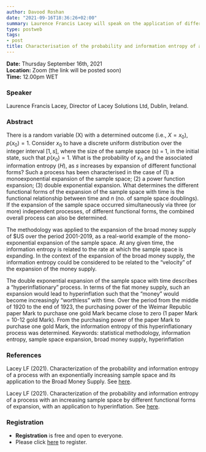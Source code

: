```yaml
---
author: Davood Roshan
date: "2021-09-16T18:36:26+02:00"
summary: Laurence Francis Lacey will speak on the application of different functional forms of the expansion of the sample space with time in expansion of the broad money supply of US$ over the period 2001 to 2019.
type: postweb
tags:
- post
title: Characterisation of the probability and information entropy of a process with an increasing sample space of different functional forms, with applications to (1) the Broad Money Supply and (2) Hyperinflation 
---
```

**Date:** Thursday September 16th, 2021 <br>
**Location:** Zoom (the link will be posted soon) <br>
**Time:** 12.00pm WET <br>


### Speaker
Laurence Francis Lacey, Director of Lacey Solutions Ltd, Dublin, Ireland. 


### Abstract

There is a random variable (X) with a determined outcome (i.e., $X = x_0$), $p(x_0) = 1$.
Consider $x_0$ to have a discrete uniform distribution over the integer interval $[1, s]$, where the
size of the sample space (s) = 1, in the initial state, such that $p(x_0) = 1$. What is the
probability of $x_0$ and the associated information entropy ($H$), as $s$ increases by expansion of
different functional forms? Such a process has been characterised in the case of (1) a monoexponential expansion of the sample space; (2) a power function expansion; (3) double
exponential expansion. What determines the different functional forms of the expansion of
the sample space with time is the functional relationship between time and $n$ (no. of sample
space doublings). If the expansion of the sample space occurred simultaneously via three (or
more) independent processes, of different functional forms, the combined overall process
can also be determined.

The methodology was applied to the expansion of the broad money supply of $US
over the period 2001-2019, as a real-world example of the mono-exponential expansion of
the sample space. At any given time, the information entropy is related to the rate at which
the sample space is expanding. In the context of the expansion of the broad money supply,
the information entropy could be considered to be related to the “velocity” of the
expansion of the money supply.

The double exponential expansion of the sample space with time describes a
“hyperinflationary” process. In terms of the fiat money supply, such an expansion would
lead to hyperinflation such that the “money” would become increasingly “worthless” with
time. Over the period from the middle of 1920 to the end of 1923, the purchasing power of
the Weimar Republic paper Mark to purchase one gold Mark became close to zero (1 paper 
Mark = 10-12 gold Mark). From the purchasing power of the paper Mark to purchase one
gold Mark, the information entropy of this hyperinflationary process was determined.
Keywords: statistical methodology, information entropy, sample space expansion,
broad money supply, hyperinflation

### References
Lacey LF (2021). Characterization of the probability and information entropy of a process with an
exponentially increasing sample space and its application to the Broad Money Supply. See [here](https://arxiv.org/abs/2105.14193).

Lacey LF (2021). Characterization of the probability and information entropy of a process with an
increasing sample space by different functional forms of expansion, with an application to
hyperinflation. See [here](https://arxiv.org/abs/2107.05483).

### Registration
- **Registration** is free and open to everyone. 
- Please click [here](https://www.eventbrite.ie/e/y-isa-webinar-series-characterisation-of-information-entropy-of-a-process-tickets-169393419277) to register.


